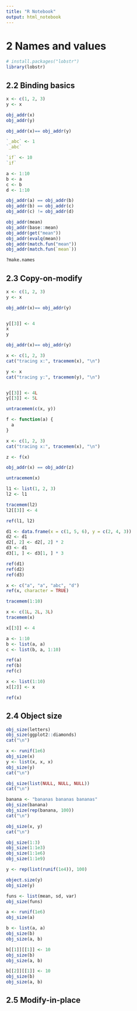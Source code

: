 ```yaml
---
title: "R Notebook"
output: html_notebook
---
```


# 2 Names and values

```r

# install.packages("lobstr")
library(lobstr)

```

## 2.2 Binding basics

```r

x <- c(1, 2, 3)
y <- x

obj_addr(x)
obj_addr(y)

obj_addr(x)== obj_addr(y)

```

```r

`_abc` <- 1
`_abc`

`if` <- 10
`if`

```


```r

a <- 1:10
b <- a
c <- b
d <- 1:10

obj_addr(a) == obj_addr(b)
obj_addr(b) == obj_addr(c) 
obj_addr(c) != obj_addr(d) 

```

```r

obj_addr(mean)
obj_addr(base::mean)
obj_addr(get("mean"))
obj_addr(evalq(mean))
obj_addr(match.fun("mean"))
obj_addr(match.fun(`mean`))

```

```r

?make.names

```

## 2.3 Copy-on-modify

```r

x <- c(1, 2, 3)
y <- x

obj_addr(x)== obj_addr(y)


y[[3]] <- 4
x
y

obj_addr(x)== obj_addr(y)


```

```r

x <- c(1, 2, 3)
cat("tracing x:", tracemem(x), "\n")

y <- x
cat("tracing y:", tracemem(y), "\n")


y[[3]] <- 4L
y[[3]] <- 5L

untracemem(c(x, y))

```

```r

f <- function(a) {
  a
}

x <- c(1, 2, 3)
cat("tracing x:", tracemem(x), "\n")

z <- f(x)

obj_addr(x) == obj_addr(z)

untracemem(x)

```

```r

l1 <- list(1, 2, 3)
l2 <- l1

tracemem(l2)
l2[[3]] <- 4

ref(l1, l2)

```

```r

d1 <- data.frame(x = c(1, 5, 6), y = c(2, 4, 3))
d2 <- d1
d2[, 2] <- d2[, 2] * 2
d3 <- d1
d3[1, ] <- d3[1, ] * 3

ref(d1)
ref(d2)
ref(d3)

```

```r

x <- c("a", "a", "abc", "d")
ref(x, character = TRUE)

```

```r

tracemem(1:10)

```

```r

x <- c(1L, 2L, 3L)
tracemem(x)

x[[3]] <- 4

```

```r

a <- 1:10
b <- list(a, a)
c <- list(b, a, 1:10)

ref(a)
ref(b)
ref(c)

```

```r

x <- list(1:10)
x[[2]] <- x

ref(x)

```

## 2.4 Object size

```r

obj_size(letters)
obj_size(ggplot2::diamonds)
cat("\n")

x <- runif(1e6)
obj_size(x)
y <- list(x, x, x)
obj_size(y)
cat("\n")

obj_size(list(NULL, NULL, NULL))
cat("\n")

banana <- "bananas bananas bananas"
obj_size(banana)
obj_size(rep(banana, 100))
cat("\n")

obj_size(x, y)
cat("\n")

obj_size(1:3)
obj_size(1:1e3)
obj_size(1:1e6)
obj_size(1:1e9)

```

```r

y <- rep(list(runif(1e4)), 100)

object.size(y)
obj_size(y)

```

```r

funs <- list(mean, sd, var)
obj_size(funs)

```

```r

a <- runif(1e6)
obj_size(a)

b <- list(a, a)
obj_size(b)
obj_size(a, b)

b[[1]][[1]] <- 10
obj_size(b)
obj_size(a, b)

b[[2]][[1]] <- 10
obj_size(b)
obj_size(a, b)

```

## 2.5 Modify-in-place
